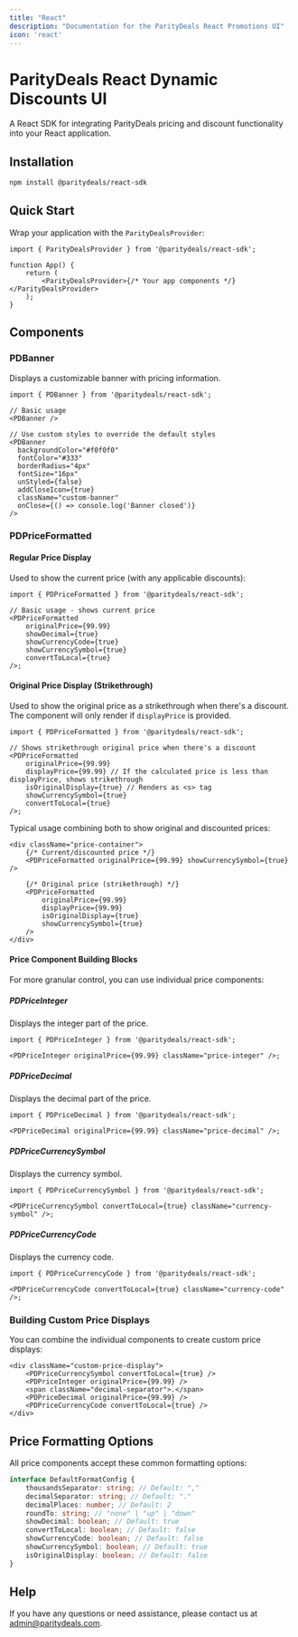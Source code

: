 ```yaml
---
title: "React"
description: "Documentation for the ParityDeals React Promotions UI"
icon: 'react'
---
```


# ParityDeals React Dynamic Discounts UI

A React SDK for integrating ParityDeals pricing and discount functionality into your React application.

## Installation

```bash
npm install @paritydeals/react-sdk
```

## Quick Start

Wrap your application with the `ParityDealsProvider`:

```tsx
import { ParityDealsProvider } from '@paritydeals/react-sdk';

function App() {
    return (
        <ParityDealsProvider>{/* Your app components */}</ParityDealsProvider>
    );
}
```

## Components

### PDBanner

Displays a customizable banner with pricing information.

```tsx
import { PDBanner } from '@paritydeals/react-sdk';

// Basic usage
<PDBanner />

// Use custom styles to override the default styles
<PDBanner
  backgroundColor="#f0f0f0"
  fontColor="#333"
  borderRadius="4px"
  fontSize="16px"
  unStyled={false}
  addCloseIcon={true}
  className="custom-banner"
  onClose={() => console.log('Banner closed')}
/>
```

### PDPriceFormatted

#### Regular Price Display

Used to show the current price (with any applicable discounts):

```tsx
import { PDPriceFormatted } from '@paritydeals/react-sdk';

// Basic usage - shows current price
<PDPriceFormatted
    originalPrice={99.99}
    showDecimal={true}
    showCurrencyCode={true}
    showCurrencySymbol={true}
    convertToLocal={true}
/>;
```

#### Original Price Display (Strikethrough)

Used to show the original price as a strikethrough when there's a discount. The component will only render if `displayPrice` is provided.

```tsx
import { PDPriceFormatted } from '@paritydeals/react-sdk';

// Shows strikethrough original price when there's a discount
<PDPriceFormatted
    originalPrice={99.99}
    displayPrice={99.99} // If the calculated price is less than displayPrice, shows strikethrough
    isOriginalDisplay={true} // Renders as <s> tag
    showCurrencySymbol={true}
    convertToLocal={true}
/>;
```

Typical usage combining both to show original and discounted prices:

```tsx
<div className="price-container">
    {/* Current/discounted price */}
    <PDPriceFormatted originalPrice={99.99} showCurrencySymbol={true} />

    {/* Original price (strikethrough) */}
    <PDPriceFormatted
        originalPrice={99.99}
        displayPrice={99.99}
        isOriginalDisplay={true}
        showCurrencySymbol={true}
    />
</div>
```

#### Price Component Building Blocks

For more granular control, you can use individual price components:

##### PDPriceInteger

Displays the integer part of the price.

```tsx
import { PDPriceInteger } from '@paritydeals/react-sdk';

<PDPriceInteger originalPrice={99.99} className="price-integer" />;
```

##### PDPriceDecimal

Displays the decimal part of the price.

```tsx
import { PDPriceDecimal } from '@paritydeals/react-sdk';

<PDPriceDecimal originalPrice={99.99} className="price-decimal" />;
```

##### PDPriceCurrencySymbol

Displays the currency symbol.

```tsx
import { PDPriceCurrencySymbol } from '@paritydeals/react-sdk';

<PDPriceCurrencySymbol convertToLocal={true} className="currency-symbol" />;
```

##### PDPriceCurrencyCode

Displays the currency code.

```tsx
import { PDPriceCurrencyCode } from '@paritydeals/react-sdk';

<PDPriceCurrencyCode convertToLocal={true} className="currency-code" />;
```

### Building Custom Price Displays

You can combine the individual components to create custom price displays:

```tsx
<div className="custom-price-display">
    <PDPriceCurrencySymbol convertToLocal={true} />
    <PDPriceInteger originalPrice={99.99} />
    <span className="decimal-separator">.</span>
    <PDPriceDecimal originalPrice={99.99} />
    <PDPriceCurrencyCode convertToLocal={true} />
</div>
```

## Price Formatting Options

All price components accept these common formatting options:

```typescript
interface DefaultFormatConfig {
    thousandsSeparator: string; // Default: ","
    decimalSeparator: string; // Default: "."
    decimalPlaces: number; // Default: 2
    roundTo: string; // "none" | "up" | "down"
    showDecimal: boolean; // Default: true
    convertToLocal: boolean; // Default: false
    showCurrencyCode: boolean; // Default: false
    showCurrencySymbol: boolean; // Default: true
    isOriginalDisplay: boolean; // Default: false
}
```

## Help

If you have any questions or need assistance, please contact us at admin@paritydeals.com.
